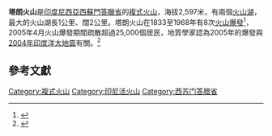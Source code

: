 {{Infobox mountain
| Name             = 塔朗火山
| Photo            = Mount Talang.JPG
| Photo size       = 
| Caption          = 
| pushpin_map            = Indonesia
| pushpin_label_position = <!-- the position of the pushpin label: left, right, top, bottom, none -->
| pushpin_map_caption    = 塔朗火山的位置
| pushpin_mapsize        =
| coordinates_ref        = 
| latd=0 |latm=58 |lats=42 |latNS=S
| longd=100 |longm=40 |longs=46 |longEW=E
| Elevation        = 2,597米
| Location         = {{INA}}[[蘇門答臘|蘇門答臘]]
| Range            = 
| Prominence       = 
| Parent peak      = 
| Coordinates      = 
| Topographic map  = 
| Type             = [[複式火山|複式火山]]
| Volcanic_Arc/Belt= 
| Age              = 
| Last eruption    = 2007年
| First ascent     = 
| Easiest route    = 
| Grid_ref_UK      = 
| Grid_ref_Ireland = 
| Listing          = 
| Translation      = 
| Language         = 
| Pronunciation    = 
}}

'''塔朗火山'''是[[印度尼西亞|印度尼西亞]][[西蘇門答臘省|西蘇門答臘省]]的[[複式火山|複式火山]]，海拔2,597米，有兩個[[火山湖|火山湖]]，最大的火山湖長1公里、闊2公里。塔朗火山在1833至1968年有8次[[火山爆發|火山爆發]]<ref>{{cite web|title=Talang|url=http://www.volcano.si.edu/world/volcano.cfm?vnum=0601-16=|accessdate=2010-05-10|publisher=Global Volcanism Program|archive-date=2020-11-14|archive-url=https://web.archive.org/web/20201114000929/https://volcano.si.edu/world/volcano.cfm?vnum=0601-16=|dead-url=no}}</ref>，2005年4月火山爆發期間疏散超過25,000個居民，地質學家認為2005年的爆發與[[2004年印度洋大地震|2004年印度洋大地震]]有關。<ref>{{cite web|title=Indonesian Volcanoes Erupt; Thousands Evacuated|url=http://www.theepochtimes.com/news/5-4-13/27829.html|accessdate=2006-04-22|date=April 13, 2005|last=Johnston|first=Tim|publisher=VOA News|archive-date=2005-04-21|archive-url=https://web.archive.org/web/20050421172352/http://www.theepochtimes.com/news/5-4-13/27829.html|dead-url=no}}</ref>

==參考文獻==
{{Reflist|2}}

[[Category:複式火山|Category:複式火山]]
[[Category:印尼活火山|Category:印尼活火山]]
[[Category:西苏门答腊省|Category:西苏门答腊省]]